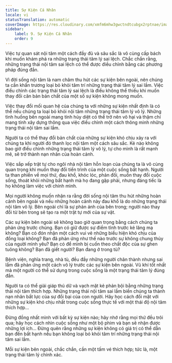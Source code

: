 ```yaml
---
title: Sự Kiện Cá Nhân
locale: vi
statusTranslation: automatic
coverImage: https://res.cloudinary.com/xmfm6mhw3gwctndtcubgx2rptnae/image/upload/v1740468922/small_cover_tratado_de_psicologia_revolucionaria_a4c0dca4e0.webp
sidebar:
    label: 9. Sự Kiện Cá Nhân
    order: 9
---
```

Việc tự quan sát nội tâm một cách đầy đủ và sâu sắc là vô cùng cấp bách khi muốn khám phá ra những trạng thái tâm lý sai lệch. Chắc chắn rằng, những trạng thái nội tâm sai lệch có thể được điều chỉnh bằng các phương pháp đúng đắn.

Vì đời sống nội tâm là nam châm thu hút các sự kiện bên ngoài, nên chúng ta cần khẩn trương loại bỏ khỏi tâm trí những trạng thái tâm lý sai lầm. Việc điều chỉnh các trạng thái tâm lý sai lệch là điều không thể thiếu khi muốn thay đổi căn bản bản chất của một số sự kiện không mong muốn.

Việc thay đổi mối quan hệ của chúng ta với những sự kiện nhất định là có thể nếu chúng ta loại bỏ khỏi nội tâm những trạng thái tâm lý vô lý. Những tình huống bên ngoài mang tính hủy diệt có thể trở nên vô hại và thậm chí mang tính xây dựng thông qua việc điều chỉnh một cách thông minh những trạng thái nội tâm sai lầm.

Người ta có thể thay đổi bản chất của những sự kiện khó chịu xảy ra với chúng ta khi người đó thanh lọc nội tâm một cách sâu sắc. Kẻ nào không bao giờ điều chỉnh những trạng thái tâm lý vô lý, tự cho mình là rất mạnh mẽ, sẽ trở thành nạn nhân của hoàn cảnh.

Việc sắp xếp trật tự cho ngôi nhà nội tâm hỗn loạn của chúng ta là vô cùng quan trọng khi muốn thay đổi tiến trình của một cuộc sống bất hạnh. Người ta than phiền về mọi thứ, đau khổ, khóc lóc, phản đối, muốn thay đổi cuộc sống, thoát khỏi những bất hạnh mà họ đang gặp phải, nhưng đáng tiếc là họ không làm việc với chính mình.

Mọi người không muốn nhận ra rằng đời sống nội tâm thu hút những hoàn cảnh bên ngoài và nếu những hoàn cảnh này đau khổ là do những trạng thái nội tâm vô lý. Bên ngoài chỉ là sự phản ánh của bên trong; người nào thay đổi từ bên trong sẽ tạo ra một trật tự mới của sự vật.

Các sự kiện bên ngoài sẽ không bao giờ quan trọng bằng cách chúng ta phản ứng trước chúng. Bạn có giữ được sự điềm tĩnh trước kẻ lăng mạ không? Bạn có đón nhận một cách vui vẻ những biểu hiện khó chịu của đồng loại không? Bạn đã phản ứng như thế nào trước sự không chung thủy của người mình yêu? Bạn có để mình bị cuốn theo chất độc của sự ghen tuông không? Bạn đã giết người? Bạn đang ở trong tù?

Bệnh viện, nghĩa trang, nhà tù, đều đầy những người chân thành nhưng sai lầm đã phản ứng một cách vô lý trước các sự kiện bên ngoài. Vũ khí tốt nhất mà một người có thể sử dụng trong cuộc sống là một trạng thái tâm lý đúng đắn.

Người ta có thể giải giáp thú dữ và vạch mặt kẻ phản bội bằng những trạng thái nội tâm thích hợp. Những trạng thái nội tâm sai lầm biến chúng ta thành nạn nhân bất lực của sự đồi bại của con người. Hãy học cách đối mặt với những sự kiện khó chịu nhất trong cuộc sống thực tế với một thái độ nội tâm thích hợp...

Đừng đồng nhất mình với bất kỳ sự kiện nào; hãy nhớ rằng mọi thứ đều trôi qua; hãy học cách nhìn cuộc sống như một bộ phim và bạn sẽ nhận được những lợi ích... Đừng quên rằng những sự kiện không có giá trị có thể dẫn bạn đến bất hạnh nếu bạn không loại bỏ khỏi tâm trí những trạng thái nội tâm sai lầm.

Mỗi sự kiện bên ngoài, chắc chắn, cần một tấm vé thích hợp; tức là, một trạng thái tâm lý chính xác.

